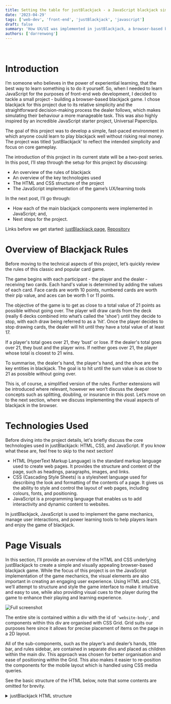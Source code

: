 ```yaml
---
title: Setting the table for justBlackjack - a JavaScript blackjack simulator
date: '2023-04-29'
tags: ['web-dev', 'front-end', 'justBlackjack', 'javascript']
draft: false
summary: 'How UX/UI was implemented in justBlackjack, a browser-based blackjack simulator'
authors: ['darrenwong']
---
```


<TOCInline toc={props.toc} indentDepth={2} />
<br/>

# Introduction
I’m someone who believes in the power of experiential learning, that the best way to learn something is to do it yourself. So, when I needed to learn JavaScript for the purposes of front-end web development, I decided to tackle a small project - building a browser-based blackjack game. I chose blackjack for this project due to its relative simplicity and the straightforward decision-making process the dealer follows, which makes simulating their behaviour a more manageable task. This was also highly inspired by an incredible JavaScript starter project, Universal Paperclips. 

The goal of this project was to develop a simple, fast-paced environment in which anyone could learn to play blackjack well without risking real money. The project was titled ‘justBlackjack’ to reflect the intended simplicity and focus on core gameplay.

The introduction of this project in its current state will be a two-post series. In this post, I’ll step through the setup for this project by discussing:

- An overview of the rules of blackjack 
- An overview of the key technologies used
- The HTML and CSS structure of the project
- The JavaScript implementation of the game’s UX/learning tools

In the next post, I’ll go through:

- How each of the main blackjack components were implemented in JavaScript; and,
- Next steps for the project.

Links before we get started: [justBlackjack page](https://wongd-hub.github.io/justBlackjack/), [Repository](https://github.com/wongd-hub/justBlackjack)

# Overview of Blackjack Rules
Before moving to the technical aspects of this project, let’s quickly review the rules of this classic and popular card game.

The game begins with each participant - the player and the dealer - receiving two cards. Each hand's value is determined by adding the values of each card. Face cards are worth 10 points, numbered cards are worth their pip value, and aces can be worth 1 or 11 points.

The objective of the game is to get as close to a total value of 21 points as possible without going over. The player will draw cards from the deck (really 6 decks combined into what’s called the 'shoe') until they decide to stop, with each draw being referred to as a 'hit'. Once the player decides to stop drawing cards, the dealer will hit until they have a total value of at least 17.

If a player's total goes over 21, they ‘bust’ or lose. If the dealer's total goes over 21, they bust and the player wins. If neither goes over 21, the player whose total is closest to 21 wins.

To summarise, the dealer's hand, the player's hand, and the shoe are the key entities in blackjack. The goal is to hit until the sum value is as close to 21 as possible without going over.

This is, of course, a simplified version of the rules. Further extensions will be introduced  where relevant, however we won’t discuss the deeper concepts such as splitting, doubling, or insurance in this post. Let’s move on to the next section, where we discuss implementing the visual aspects of blackjack in the browser.

# Technologies Used
Before diving into the project details, let's briefly discuss the core technologies used in justBlackjack: HTML, CSS, and JavaScript. If you know what these are, feel free to skip to the next section!

- HTML (HyperText Markup Language) is the standard markup language used to create web pages. It provides the structure and content of the page, such as headings, paragraphs, images, and links. 
- CSS (Cascading Style Sheets) is a stylesheet language used for describing the look and formatting of the contents of a page. It gives us the ability to style and control the layout of web pages, including colours, fonts, and positioning. 
- JavaScript is a programming language that enables us to add interactivity and dynamic content to websites. 

In justBlackjack, JavaScript is used to implement the game mechanics, manage user interactions, and power learning tools to help players learn and enjoy the game of blackjack.

# Page Visuals
In this section, I'll provide an overview of the HTML and CSS underlying justBlackjack to create a simple and visually appealing browser-based blackjack game. While the focus of this project is on the JavaScript implementation of the game mechanics, the visual elements are also important in creating an engaging user experience. Using HTML and CSS, we’ll attempt to structure and style the game interface to make it intuitive and easy to use, while also providing visual cues to the player during the game to enhance their playing and learning experience.

![Full screenshot](/static/images/justBlackjack/full-screenshot.png)

The entire site is contained within a div with the id of `'website-body'`, and components within this div are organised with CSS Grid. Grid suits our purposes here since it allows for precise placement of items on the page in a 2D layout.

All of the sub-components, such as the player’s and dealer’s hands, title bar, and rules sidebar, are contained in separate divs and placed as children within the main div. This approach was chosen for better organisation and ease of positioning within the Grid. This also makes it easier to re-position the components for the mobile layout which is handled using CSS media queries. 

See the basic structure of the HTML below, note that some contents are omitted for brevity.

<details>
  <summary>justBlackjack HTML structure</summary>
  
  ```html:index.html {5, 10, 14, 18, 26, 30, 34}
    <body>

        <div class="website-body">
            <div class="title-bar">
                <!-- Title bar contents -->
            </div>
            <div class="side-bar">
                <h2 class="rules">rule_set</h2>
                <ul id="rule-set">
                    <!-- Responsive list of blackjack rules -->
                </ul>
            </div>
            <div class="quick-settings-box">
                <!-- Info in bottom left -->
            </div>
            <div class="player-cards" id="player-cards"></div>
            <div class="player-options">
                <!-- Player option buttons -->
                <p id="hit-button">hit</p>
                <p id="stand-button">stand</p>
                ...
            </div>
            <div class="dealer-cards" id="dealer-cards"></div>
            <div class="console" id="console">
                <div class="console-container" id="console-container">
                    <!-- Console in bottom right -->
                </div>
            </div>
            <div class="shoe">
                <!-- Shoe graphic and score counter -->
            </div>
        </div>

        <!-- Calling scripts -->
        <script src="./cardList.js"></script>
        <script src="./main.js"></script>

    </body>
    ```
</details>

The choice of colour scheme was inspired by the Tomorrow Night 80's theme I was introduced to through the R Studio IDE. To ensure the proper rendering of ASCII art, a monospace font was used throughout the project.

![Colour palette](/static/images/justBlackjack/colour-palette.png)

## Cards

```
  _____    _____    _____    _____    _____    _____    _____
 |2    |  |4    |  |6    |  |A .  |  |Q  ww|  |K  WW|  |\ ~ /|
 |  v  |  | ^ ^ |  | o o |  | /.\ |  | o {(|  |   {)|  |}}:{{|
 |     |  |     |  | o o |  |(_._)|  |o o%%|  |(v)%%|  |}}:{{|
 |  v  |  | ^ ^ |  | o o |  |  |  |  | |%%%|  | v%%%|  |}}:{{|
 |____2|  |____4|  |____6|  |____A|  |_%%%Q|  |_%%%K|  |/_~_\|

```

The cards on the website are represented using ASCII art sourced from [asciiart.eu](https://www.asciiart.eu/miscellaneous/playing-cards). To make the pip numbers more visible, each pip number is nested within a span with the class `'col-emphasis'` and styled using CSS. Additionally, to indicate that the cards are dynamic, the pip numbers fade on mouseover. This effect is achieved using a `:hover` CSS selector, which reduces the opacity of the pip numbers when the cursor hovers over them. Overall, this simple design provides players with a clean and visually appealing representation of the cards in the game.

```js:cardList.js
const cardList = [
    // [...]
    {
        cardName: 'Aspades',
        cardEntity: ` _____ <br>|<span>A</span> .  |<br>| /.\\ |<br>|(_._)|<br>|  |  |<br>|____<span>A</span>|`
    },
    {
        cardName: '2spades',
        cardEntity:` _____ <br>|<span>2</span>    |<br>|  ^  |<br>|     |<br>|  ^  |<br>|____<span>2</span>|`
    },
    // [...]
]
```

The card entities as well as their string representations are stored in an array of objects (`cardList`). To assist with drawing these to the screen, I’ve written two convenience functions:

- `prepCardStringForHTML()`: When passed a card item from `cardList`, this function takes the corresponding ASCII art string and reformats the HTML to print correctly on the site. It also adds class `‘col-emphasis’` to the spans that contain the pip values so that we can change their text colour.

<details>
  <summary>Code block</summary>

    ```js:cardList.js
    function prepCardStringForHTML(
        cardElement, 
        // [...]
    ) {
        // [...]

            // Replace any spaces with the non-breaking space HTML entity
            var tmp = cardElement.replace(/\s/g, '&nbsp;');

            // Add class 'col-emphasis' to the first instance of a <span> in each card's string 
            var t = 0;
            var tmp_1 = tmp.replace(/<span>/g, match => ++t === 1 ? '<span class="col-emphasis">' : match)
                    // Add further 'bottom-pip' class to the second <span> for now deprecated additional styling
                    .replace(/<span>/g, '<span class="col-emphasis bottom-pip">');
        
            return tmp_1;

        // [...]
    }
    ```
</details>

- `drawCardStack()`: We need to be able to draw stacks of cards for when a player’s hand goes over two cards. Ideally we’d be able to quickly see the pip value of every card in the stack as well. This function takes multiple card elements and plots them in a diagonal stack, with all cards under the top one showing the first three characters of their card.

![Screenshot of card stack](/static/images/justBlackjack/card-screenshot.png)

<details>
  <summary>Code block</summary>

    ```js:cardList.js
    function drawCardStack(hand, orient = 'row', removeLastNCards = 0) {
        
        // This is used to leave out the newest card in the hand,
        // this card will be shown separately
        var handTmp = hand.slice(0, hand.length - removeLastNCards);

        // If there's only one card to stack, no action required
        if (handTmp.length === 1) {return null}

        // This function returns the visible characters of the ASCII art
        // for cards that are under the top card in the stack
        function pullFirstThreeChars(hand, index, orient = 'row') { 
            return cardList
                // Query cardList for ASCII string and split by newline 
                // into list of strings 
                .filter(obj => {return obj.cardName === hand[index].value + hand[index].suit})[0]
                .cardEntity
                .split('<br>')
                // For each line of ASCII art, pull the right number 
                // of characters
                .map(function(el, i) { 
                    if (i === 0 && orient === 'diag') {
                        // If a diagonal stack, the full first line of 
                        // the card is visible
                        return el
                    } else if (i === 1) {
                        // The second line of the card includes a span 
                        // element, so to capture the first 3 letters of 
                        // the second line, we need to account for the
                        // extra characters this tag adds. e.g. for an 
                        // ace of spades, this is what is captured: 
                        //   '|<span>A</span> '
                        return el.slice(0, 16)
                    } else {
                        // Otherwise, return the first 3 characters of 
                        // the line as normal
                        return el.slice(0, 3)
                    }
                });
        }

        if (orient === 'row) {

            // [...]

        } else if (orient === 'diag') {

            // Get the visible characters of the card at the bottom of
            // the stack. The remaining card characters will be appended
            // to this
            var leftSides = pullFirstThreeChars(handTmp, 0, 'diag');

            // For each card between the first and the last in the stack...
            for (let j = 1; j <= handTmp.length - 2; j++) {
                // ... get visible characters
                var toAdd = pullFirstThreeChars(handTmp, j, 'diag');
                
                // ... then add the contents of each card to the lines 
                // currently in leftSides, starting further down by one
                // line for each new card in the hand creating a diagonal 
                // cascading effect. 
                var len = leftSides.length;
                for (let k = 0; k <= len; k++) { 
                    if (k >= j && k <= len - 1) {
                        leftSides[k] = leftSides[k] + toAdd[k - j];
                    } else if (k === len) {
                        leftSides[k] = '   '.repeat(j) + toAdd[k - j];
                    }    
                }
            }

            // Add the full contents of the final card on top 
            var finalCard = cardList
                .filter(obj => {return obj.cardName === handTmp[handTmp.length - 1].value + handTmp[handTmp.length - 1].suit})[0]
                .cardEntity
                .split('<br>');

            var len = leftSides.length;
            for (let j = 0; j <= len; j++) { 
                if (j >= handTmp.length - 1 && j <= len - 1) {
                    leftSides[j] = leftSides[j] + finalCard[j - handTmp.length + 1];
                } else if (j === len) {
                    leftSides[j] = '   '.repeat(handTmp.length - 1) + finalCard[j - handTmp.length + 1];
                }    
            }

            // This output is then run through prepCardStringForHTML()
            // to ensure that pips are properly styled with the 
            // appropriate colour.
            return leftSides.join('<br>');

        }

    }
    ```
</details>
<br />

# Learning and game tools
justBlackjack includes a set of learning and game tools to enhance the player's experience and understanding of the game. In this section, we will explore the various features, including the responsive rule set, card and score counters, and console log. These tools provide players with real-time feedback and helpful information as they play, with the aim of providing a non-intrusive and gentle learning aid for beginners to the game.

## Responsive rule set
To enhance the learning experience for newcomers to blackjack, a list of rules is provided in the top left of the screen. This list aims to be as simple and brief as possible to not overwhelm any new players. To this end, by default there are only two rules displayed when the player first starts their session, the win condition and the rules the dealer must adhere to:

- Get a higher total than the dealer, but don’t go over 21
- Dealer must hit until 17 

From here, it is up to the player to press either ‘hit’ or ‘stand’ to learn what they do and to start their play. In an attempt to drip-feed rules to players, new rules are only added when the relevant scenario presents itself to the player. For example, when the first face card comes into play, a rule is appended to the rule list stating that ‘face cards are worth 10’. 

The addition of new rules to the rule set is facilitated using:

- An object (`ruleSet`) which stores boolean flags for each of the rules that are available, and tracks which ones have been switched on to ensure that no duplicate rules are added.
- The `introduceRule()` helper function which:
    - Checks if the rule is `false` in `ruleSet`
    - If so (i.e. the rule hasn’t already been introduced), then a new list item is created and added to the contents of the `rule-set` unordered list. A separately defined helper function gently fades the rule into visibility.

<details>
    <summary>Rule-set code</summary>

    ```js:main.js
    // Initiate rule switches
    var ruleSet = {
        'face-rule': false, 
        'ace-rule': false, 
        'split-rule': false, 
        'double-rule': false, 
        'insurance-rule': false, 
        'split-max-rule': false
    }

    // [...]

    function introduceRule(rule, styleClass) {
        if (!ruleSet[styleClass]) {
            document.getElementById('rule-set').innerHTML += `<li id="${styleClass}" class="${styleClass}">${rule}</li>`;
            document.getElementById(styleClass).style.visibility = 'visible';
            fadeIn(document.getElementById(styleClass)); // Another convenience function defined in main.js
            ruleSet[styleClass] = true;

            // Also add to mobile list
            document.getElementById('rule-2').innerHTML += `<li id="${styleClass + '2'}" class="${styleClass}">${rule}</li>`;
            document.getElementById(styleClass + '2').style.visibility = 'visible';
        }

        // If multiple rules are introduced at once, the interval will mess up;
        //  bandaid fix is to catch any rules that have no opacity and assign the correct opacity
        document.querySelectorAll('li[class*=\'-rule\']').forEach(function(x) {if (x.style.opacity === '') { x.style.opacity = 1 }});

    }

    // [...]

    // Usage
    introduceRule('face cards are worth <span class="col-emphasis">10</span>', 'face-rule')
    ```
</details>

## Score counter
To show the player how they’re doing overall in this session, a cumulative score counter is shown in the top right of the screen. The score count at any given time is held in a global variable, `scoreCount`, which is initialised at 0 at the start of the session. The `updateScore()` function is called every time we want to update the score:

- If the outcome is that the player wins, `scoreCount` is incremented up by one
- If the outcome is a loss, `scoreCount` is reduced by one
- If the outcome is a draw, `scoreCount` remains unchanged
- This function handles the outcomes of insurance wins/losses and double wins/losses, but for the sake of brevity we won’t go through those here

This function will then show a small pop-up indicating how much the score has changed by next to the score counter, and will update the score counter itself.

<details>
    <summary>Score counter code</summary>

    ```js:main.js
    // Initialise score counter
    var scoreCount = 0;

    // [...]

    function updateScore(outcome) {

        console.log(`Score before update: ${scoreCount}`);

        if (outcome === 'win' || outcome === 'w') {

            // Increment the score upwards
            scoreCount++

            // [...]

            // Add a span indicating the direction and magnitude of the score change
            // to the end of the score counter
            document.getElementById('score-counter').innerHTML += ` <span id="delta" class="col-gree"'>+1</span>`;

            // [...]

        } // else if ...

        // [...] 

        // Fade in the delta pop-up
        fadeIn(document.getElementById('delta'), timeToFade = 20, removeElement = true);

        // Update the actual score counter
        document.getElementById('score-ticker-value').innerHTML = scoreCount;
        document.getElementById('score-ticker-value-2').innerHTML = scoreCount;
        console.log(`Score after update: ${scoreCount}`);
    }

    // Usage
    updateScore('win');

    ```
</details>

In a similar manner, a count of the number of cards left in the shoe and until the cut card (more on this later) is shown in the top right of the site.

## Console log
As a supplemental tool that shows what’s going on under the hood, a log is shown in the bottom right of the screen. The container div has CSS property `overflow: scroll` to ensure that it’s scrollable, and the blinking cursor animation is handled using CSS keyframes.

<details>
    <summary>Console log blinker CSS</summary>

    ```css:style.css
    .blinker {
        -webkit-animation: 1s blink step-end infinite;
        -moz-animation: 1s blink step-end infinite;
        -ms-animation: 1s blink step-end infinite;
        -o-animation: 1s blink step-end infinite;
        animation: 1s blink step-end infinite;
    }

    @keyframes blink {
        from, to {
            color: transparent;
        }
        50% {
            color: #cccccc;
        }
    }
    ```
</details>

Every time an action is taken in the game, the log will have a `<p>` tag appended to it with a log message. This is facilitated with the `updateConsole()` helper function:

<details>
    <summary>Code block</summary>

    ```js:main.js
    function updateConsole(update = 'No console update provided') {
        
        // Get the blinker element, so we can place our message before it
        var parentElement = document.getElementById('blinker').parentNode;

        // Create a new <p> tag and fill with message contents
        var newMessage = document.createElement('p');
        newMessage.innerHTML = `> ${update}<br>`;

        // Insert <p> tag just before the blinker element
        parentElement.insertBefore(newMessage, document.getElementById('blinker'))
    }
    ```
</details>
<br/>

# Conclusion
In this post, we've introduced justBlackjack, a web-based implementation of the classic casino card game. We've covered the basic rules of blackjack, as well as the layout and styling of the website, which aims for a non-intrusive, friendly, and simple design. We've also looked at some of the tools available to help players learn the game, including the responsive list of rules, the score counter, and the console log. 

In the next post, we'll delve deeper into the code that drives the game, exploring how the player and dealer hands are dealt, how the game is scored, how the dealer behaves, and how the game progresses from round to round. Stay tuned!

In the meantime, feel free to try out [justBlackjack](https://wongd-hub.github.io/justBlackjack/), share your feedback, or even contribute to the project, as we continue to improve and refine this project that aims to benefit blackjack beginners and JavaScript learners alike.